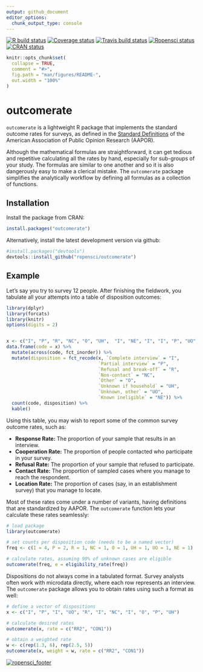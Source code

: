 ```yaml
---
output: github_document
editor_options: 
  chunk_output_type: console
---
```

 <!-- badges: start -->
[![R build status](https://github.com/ropensci/outcomerate/workflows/R-CMD-check/badge.svg)](https://github.com/ropensci/outcomerate/actions) [![Coverage status](https://codecov.io/gh/ropensci/outcomerate/branch/master/graph/badge.svg)](https://codecov.io/github/ropensci/outcomerate?branch=master) [![Travis build status](https://travis-ci.org/ropensci/outcomerate.svg?branch=master)](https://travis-ci.org/ropensci/outcomerate) [![Ropensci status](https://badges.ropensci.org/213_status.svg)](https://github.com/ropensci/onboarding/issues/213) [![CRAN status](https://www.r-pkg.org/badges/version/outcomerate)](https://CRAN.R-project.org/package=outcomerate)
<!-- badges: end -->

```r
knitr::opts_chunk$set(
  collapse = TRUE,
  comment = "#>",
  fig.path = "man/figures/README-",
  out.width = "100%"
)
```
# outcomerate

`outcomerate` is a lightweight R package that implements the standard outcome rates for surveys, as defined in the [Standard Definitions](https://www.aapor.org/Standards-Ethics/Standard-Definitions-(1).aspx) of the American Association of Public Opinion Research (AAPOR).

Although the mathematical formulas are straightforward, it can get tedious and repetitive calculating all the rates by hand, especially for sub-groups of your study. The formulas are similar to one another and so it is also dangerously easy to make a clerical mistake. The `outcomerate` package simplifies the analytically workflow by defining all formulas as a collection of functions.


## Installation


Install the package from CRAN:

``` r
install.packages("outcomerate")
```

Alternatively, install the latest development version via github:

``` r
#install.packages("devtools")
devtools::install_github("ropensci/outcomerate")
```

## Example

Let's say you try to survey 12 people. After finishing the fieldwork, you tabulate all your attempts into a table of disposition outcomes:

```r
library(dplyr)
library(forcats)
library(knitr)
options(digits = 2)


x <- c("I", "P", "R", "NC", "O", "UH",  "I", "NE", "I", "I", "P", "UO")
data.frame(code = x) %>%
  mutate(across(code, fct_inorder)) %>%
  mutate(disposition = fct_recode(x, `Complete interview` = "I", 
                                  `Partial interview` = "P",
                                  `Refusal and break-off` = "R",
                                  `Non-contact` = "NC",
                                  `Other` = "O",
                                  `Unknown if household` = "UH",
                                  `Unknown, other` = "UO",
                                  `Known ineligible` = "NE")) %>%
  count(code, disposition) %>%
  kable()
```

Using this table, you may wish to report some of the common survey outcome rates, such as:

* __Response Rate:__ The proportion of your sample that results in an interview.
* __Cooperation Rate:__ The proportion of people contacted who participate in your survey.
* __Refusal Rate:__ The proportion of your sample that refused to participate.
* __Contact Rate:__ The proportion of sampled cases where you manage to reach the respondent.
* __Location Rate:__ The proportion of cases (say, in an establishment survey) that you manage to locate.

Most of these rates come under a number of variants, having definitions that are standardized by AAPOR. The `outcomerate` function lets your calculate these rates seamlessly:

```r
# load package
library(outcomerate)

# set counts per disposition code (needs to be a named vector)
freq <- c(I = 4, P = 2, R = 1, NC = 1, O = 1, UH = 1, UO = 1, NE = 1)

# calculate rates, assuming 90% of unknown cases are eligible
outcomerate(freq, e = eligibility_rate(freq))
```

Dispositions do not always come in a tabulated format. Survey analysts often work with microdata directly, where each row represents an interview. The `outcomerate` package allows you to obtain rates using such a format as well:

```r
# define a vector of dispositions
x <- c("I", "P", "I", "UO", "R", "I", "NC", "I", "O", "P", "UH")

# calculate desired rates
outcomerate(x, rate = c("RR2", "CON1"))

# obtain a weighted rate
w <- c(rep(1.3, 6), rep(2.5, 5))
outcomerate(x, weight = w, rate = c("RR2", "CON1"))
```

[![ropensci_footer](https://ropensci.org/public_images/ropensci_footer.png)](https://ropensci.org)

